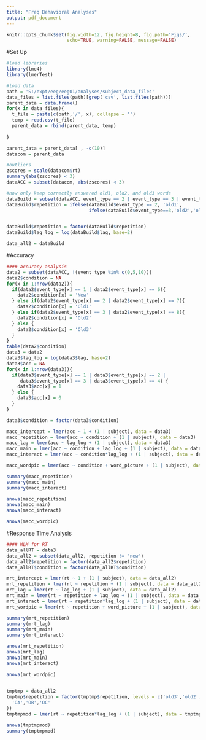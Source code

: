 ```yaml
---
title: "Freq Behavioral Analyses"
output: pdf_document
---
```


```r
knitr::opts_chunk$set(fig.width=12, fig.height=8, fig.path='Figs/',
                      echo=TRUE, warning=FALSE, message=FALSE)
```

#Set Up
```r

#load libraries
library(lme4)
library(lmerTest)

#load data
path = 'S:/expt/eeg/eeg01/analyses/subject_data_files'
data_files = list.files(path)[grep('csv', list.files(path))]
parent_data = data.frame()
for(x in data_files){
  t_file = paste(c(path,'/', x), collapse = '')
  temp = read.csv(t_file)
  parent_data = rbind(parent_data, temp)
  
}

parent_data = parent_data[ , -c(10)]
datacom = parent_data

#outliers
zscores = scale(datacom$rt)
summary(abs(zscores) < 3)
dataACC = subset(datacom, abs(zscores) < 3)

#now only keep correctly answered old1, old2, and old3 words
dataBuild = subset(dataACC, event_type == 2 | event_type == 3 | event_type == 4)
dataBuild$repetition = ifelse(dataBuild$event_type == 2, 'old1',
                              ifelse(dataBuild$event_type==3,'old2','old3'))


dataBuild$repetition = factor(dataBuild$repetition)
dataBuild$lag_log = log(dataBuild$lag, base=2)

data_all2 = dataBuild
```

#Accuracy
```r

#### accuracy analysis
data2 = subset(dataACC, !(event_type %in% c(0,5,10)))
data2$condition = NA
for(x in 1:nrow(data2)){
  if(data2$event_type[x] == 1 | data2$event_type[x] == 6){
    data2$condition[x] = 'New'
  } else if(data2$event_type[x] == 2 | data2$event_type[x] == 7){
    data2$condition[x] = 'Old1'
  } else if(data2$event_type[x] == 3 | data2$event_type[x] == 8){
    data2$condition[x] = 'Old2'
  } else {
    data2$condition[x] = 'Old3'
  }
}
table(data2$condition)
data3 = data2
data3$lag_log = log(data3$lag, base=2)
data3$acc = NA
for(x in 1:nrow(data3)){
  if(data3$event_type[x] == 1 | data3$event_type[x] == 2 | 
     data3$event_type[x] == 3 | data3$event_type[x] == 4) {
    data3$acc[x] = 1
  } else {
    data3$acc[x] = 0
  }
}

data3$condition = factor(data3$condition)

```

```r
macc_intercept = lmer(acc ~ 1 + (1 | subject), data = data3)
macc_repetition = lmer(acc ~ condition + (1 | subject), data = data3)
macc_lag = lmer(acc ~ lag_log + (1 | subject), data = data3)
macc_main = lmer(acc ~ condition + lag_log + (1 | subject), data = data3)
macc_interact = lmer(acc ~ condition*lag_log + (1 | subject), data = data3)

macc_wordpic = lmer(acc ~ condition + word_picture + (1 | subject), data = data3)

```


```r
summary(macc_repetition)
summary(macc_main)
summary(macc_interact)

anova(macc_repetition)
anova(macc_main)
anova(macc_interact)

anova(macc_wordpic)

```


#Response Time Analysis
```r

#### MLM for RT
data_allRT = data3
data_all2 = subset(data_all2, repetition != 'new')
data_all2$repetition = factor(data_all2$repetition)
data_allRT$condition = factor(data_allRT$condition)

```

```r

mrt_intercept = lmer(rt ~ 1 + (1 | subject), data = data_all2)
mrt_repetition = lmer(rt ~ repetition + (1 | subject), data = data_all2)
mrt_lag = lmer(rt ~ lag_log + (1 | subject), data = data_all2)
mrt_main = lmer(rt ~ repetition + lag_log + (1 | subject), data = data_all2)
mrt_interact = lmer(rt ~ repetition*lag_log + (1 | subject), data = data_all2)
mrt_wordpic = lmer(rt ~ repetition + word_picture + (1 | subject), data = data_all2)
```



```r

summary(mrt_repetition)
summary(mrt_lag)
summary(mrt_main)
summary(mrt_interact)

anova(mrt_repetition)
anova(mrt_lag)
anova(mrt_main)
anova(mrt_interact)

anova(mrt_wordpic)
  
```


```r

tmptmp = data_all2
tmptmp$repetition = factor(tmptmp$repetition, levels = c('old3','old2','old1'), labels = c(
  'OA','OB','OC'
))
tmptmpmod = lmer(rt ~ repetition*lag_log + (1 | subject), data = tmptmp)
```


```r

anova(tmptmpmod)
summary(tmptmpmod)


```
